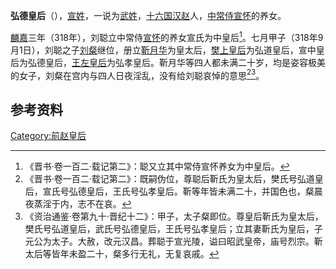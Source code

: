 '''弘德皇后'''（{{bd||？|？||catIdx=J}}），[[宣姓|宣姓]]，一说为[[武姓|武姓]]，[[十六国|十六国]][[汉赵|汉赵]]人，[[中常侍|中常侍]][[宣怀|宣怀]]的养女。

[[麟嘉_(前赵)|麟嘉]]三年（318年），刘聪立中常侍[[宣怀|宣怀]]的养女宣氏为中皇后<ref>《晋书·卷一百二·载记第二》：聪又立其中常侍宣怀养女为中皇后。</ref>。七月甲子（318年9月1日），刘聪之子[[刘粲|刘粲]]继位，册立[[靳月华|靳月华]]为皇太后，[[樊上皇后|樊上皇后]]为弘道皇后，宣中皇后为弘德皇后，[[王左皇后|王左皇后]]为弘孝皇后。靳月华等四人都未满二十岁，均是姿容极美的女子，刘粲在宫内与四人日夜淫乱，没有给刘聪哀悼的意思<ref>《晋书·卷一百二·载记第二》：既嗣伪位，尊聪后靳氏为皇太后，樊氏号弘道皇后，宣氏号弘德皇后，王氏号弘孝皇后。靳等年皆未满二十，并国色也，粲晨夜蒸淫于内，志不在哀。</ref><ref>《资治通鉴·卷第九十·晋纪十二》：甲子，太子粲即位。尊皇后靳氏为皇太后，樊氏号弘道皇后，武氏号弘德皇后，王氏号弘孝皇后；立其妻靳氏为皇后，子元公为太子。大赦，改元汉昌。葬聪于宣光陵，谥曰昭武皇帝，庙号烈宗。靳太后等皆年未盈二十，粲多行无礼，无复哀戚。</ref>。

==参考资料==
{{reflist}}

{{十六國趙國及冉魏皇后}}

[[Category:前赵皇后|Category:前赵皇后]]
